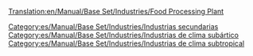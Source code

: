 [[Translation:en/Manual/Base Set/Industries/Food Processing Plant]]

{{es/Manual/Base Set/Industries/Industrias| nombre=Planta procesadora de alimentos
| imagen=en/Manual/Base Set/Industries/Foodprocplant.png
| climas=[[es/Manual/Clima|Subártico]], [[es/Manual/Clima|Subtropical]]
| acepta=[[es/Manual/Base Set/Cargos/Ganado|Ganado]], [[es/Manual/Base Set/Cargos/Trigo|Trigo]] (clima subártico), <br/>[[es/Manual/Base Set/Cargos/Fruta|Fruta]], [[es/Manual/Base Set/Cargos/Maíz|Maíz]] (clima subtropical)
| produce=[[es/Manual/Base Set/Cargos/Alimentos|Alimentos]]
| notas= Solo existe en los climas [[es/Manual/Clima|subártico]] y [[es/Manual/Clima|subtropical]] (no existe en el clima templado ni en fantasía). <br/>En el clima subártico los alimentos son necesarios para que los pueblos por encima de la línea de nieve crezcan. <br/>En el clima subtropical son necesarios los alimentos y el agua para que los pueblos de los desiertos crezcan.
}}


[[Category:es/Manual/Base Set/Industries/Industrias secundarias]]
[[Category:es/Manual/Base Set/Industries/Industrias de clima subártico]]
[[Category:es/Manual/Base Set/Industries/Industrias de clima subtropical]]
